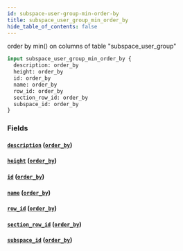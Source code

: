 ```yaml
---
id: subspace-user-group-min-order-by
title: subspace_user_group_min_order_by
hide_table_of_contents: false
---
```


order by min() on columns of table "subspace_user_group"

```graphql
input subspace_user_group_min_order_by {
  description: order_by
  height: order_by
  id: order_by
  name: order_by
  row_id: order_by
  section_row_id: order_by
  subspace_id: order_by
}
```

### Fields

#### [`description`](#) ([`order_by`](../enums/order-by))

#### [`height`](#) ([`order_by`](../enums/order-by))

#### [`id`](#) ([`order_by`](../enums/order-by))

#### [`name`](#) ([`order_by`](../enums/order-by))

#### [`row_id`](#) ([`order_by`](../enums/order-by))

#### [`section_row_id`](#) ([`order_by`](../enums/order-by))

#### [`subspace_id`](#) ([`order_by`](../enums/order-by))
